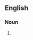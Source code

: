 {{also|blackhole|black hole}}

==English==

===Noun===
{{head|en|noun}}

# {{attributive of|black hole|lang=en|nodot=1}}
